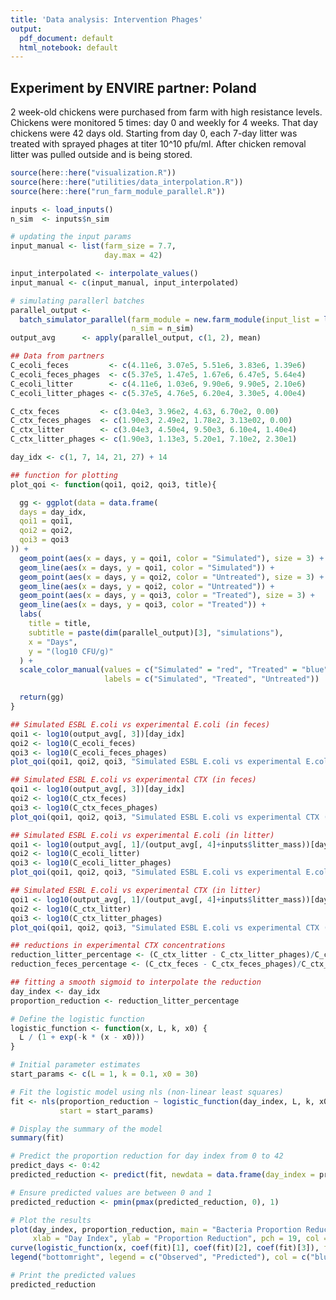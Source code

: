 ---
title: 'Data analysis: Intervention Phages'
output:
  pdf_document: default
  html_notebook: default
---

## Experiment by ENVIRE partner: Poland

2 week-old chickens were purchased from farm with high resistance levels. Chickens were monitored 5 times: 
day 0 and weekly for 4 weeks. That day chickens were 42 days old. Starting from day 0, each 7-day litter 
was treated with sprayed phages at titer 10^10 pfu/ml. After chicken removal litter was pulled outside and 
is being stored.


```{r setup, include=FALSE}
source(here::here("visualization.R"))
source(here::here("utilities/data_interpolation.R"))
source(here::here("run_farm_module_parallel.R"))

inputs <- load_inputs()
n_sim  <- inputs$n_sim

# updating the input params
input_manual <- list(farm_size = 7.7,
                     day.max = 42)

input_interpolated <- interpolate_values()
input_manual <- c(input_manual, input_interpolated)

# simulating parallerl batches
parallel_output <-
  batch_simulator_parallel(farm_module = new.farm_module(input_list = load_inputs(input_manual)),
                           n_sim = n_sim)
output_avg      <- apply(parallel_output, c(1, 2), mean)

## Data from partners
C_ecoli_feces         <- c(4.11e6, 3.07e5, 5.51e6, 3.83e6, 1.39e6)
C_ecoli_feces_phages  <- c(5.37e5, 1.47e5, 1.67e6, 6.47e5, 5.64e4)
C_ecoli_litter        <- c(4.11e6, 1.03e6, 9.90e6, 9.90e5, 2.10e6)
C_ecoli_litter_phages <- c(5.37e5, 4.76e5, 6.20e4, 3.30e5, 4.00e4)

C_ctx_feces         <- c(3.04e3, 3.96e2, 4.63, 6.70e2, 0.00)
C_ctx_feces_phages  <- c(1.90e3, 2.49e2, 1.78e2, 3.13e02, 0.00)
C_ctx_litter        <- c(3.04e3, 4.50e4, 9.50e3, 6.10e4, 1.40e4)
C_ctx_litter_phages <- c(1.90e3, 1.13e3, 5.20e1, 7.10e2, 2.30e1)

day_idx <- c(1, 7, 14, 21, 27) + 14

## function for plotting
plot_qoi <- function(qoi1, qoi2, qoi3, title){

  gg <- ggplot(data = data.frame(
  days = day_idx,  
  qoi1 = qoi1,  
  qoi2 = qoi2,
  qoi3 = qoi3
)) +
  geom_point(aes(x = days, y = qoi1, color = "Simulated"), size = 3) +  
  geom_line(aes(x = days, y = qoi1, color = "Simulated")) +   
  geom_point(aes(x = days, y = qoi2, color = "Untreated"), size = 3) + 
  geom_line(aes(x = days, y = qoi2, color = "Untreated")) + 
  geom_point(aes(x = days, y = qoi3, color = "Treated"), size = 3) + 
  geom_line(aes(x = days, y = qoi3, color = "Treated")) + 
  labs(
    title = title,
    subtitle = paste(dim(parallel_output)[3], "simulations"),
    x = "Days",
    y = "(log10 CFU/g)"
  ) +
  scale_color_manual(values = c("Simulated" = "red", "Treated" = "blue", "Untreated" = "black"),
                     labels = c("Simulated", "Treated", "Untreated"))

  return(gg)
}

```

```{r}

## Simulated ESBL E.coli vs experimental E.coli (in feces)
qoi1 <- log10(output_avg[, 3])[day_idx] 
qoi2 <- log10(C_ecoli_feces)
qoi3 <- log10(C_ecoli_feces_phages)
plot_qoi(qoi1, qoi2, qoi3, "Simulated ESBL E.coli vs experimental E.coli (feces)")

## Simulated ESBL E.coli vs experimental CTX (in feces)
qoi1 <- log10(output_avg[, 3])[day_idx] 
qoi2 <- log10(C_ctx_feces)
qoi3 <- log10(C_ctx_feces_phages)
plot_qoi(qoi1, qoi2, qoi3, "Simulated ESBL E.coli vs experimental CTX (feces)")

## Simulated ESBL E.coli vs experimental E.coli (in litter)
qoi1 <- log10(output_avg[, 1]/(output_avg[, 4]+inputs$litter_mass))[day_idx]
qoi2 <- log10(C_ecoli_litter)
qoi3 <- log10(C_ecoli_litter_phages)
plot_qoi(qoi1, qoi2, qoi3, "Simulated ESBL E.coli vs experimental E.coli (litter)")

## Simulated ESBL E.coli vs experimental CTX (in litter)
qoi1 <- log10(output_avg[, 1]/(output_avg[, 4]+inputs$litter_mass))[day_idx]
qoi2 <- log10(C_ctx_litter)
qoi3 <- log10(C_ctx_litter_phages)
plot_qoi(qoi1, qoi2, qoi3, "Simulated ESBL E.coli vs experimental CTX (litter)")

```
```{r}
## reductions in experimental CTX concentrations
reduction_litter_percentage <- (C_ctx_litter - C_ctx_litter_phages)/C_ctx_litter
reduction_feces_percentage <- (C_ctx_feces - C_ctx_feces_phages)/C_ctx_feces

## fitting a smooth sigmoid to interpolate the reduction
day_index <- day_idx
proportion_reduction <- reduction_litter_percentage

# Define the logistic function
logistic_function <- function(x, L, k, x0) {
  L / (1 + exp(-k * (x - x0)))
}

# Initial parameter estimates
start_params <- c(L = 1, k = 0.1, x0 = 30)

# Fit the logistic model using nls (non-linear least squares)
fit <- nls(proportion_reduction ~ logistic_function(day_index, L, k, x0),
           start = start_params)

# Display the summary of the model
summary(fit)

# Predict the proportion reduction for day index from 0 to 42
predict_days <- 0:42
predicted_reduction <- predict(fit, newdata = data.frame(day_index = predict_days))

# Ensure predicted values are between 0 and 1
predicted_reduction <- pmin(pmax(predicted_reduction, 0), 1)

# Plot the results
plot(day_index, proportion_reduction, main = "Bacteria Proportion Reduction in Litter",
     xlab = "Day Index", ylab = "Proportion Reduction", pch = 19, col = "blue")
curve(logistic_function(x, coef(fit)[1], coef(fit)[2], coef(fit)[3]), from = 0, to = 42, col = "red", add = TRUE, lwd = 2)
legend("bottomright", legend = c("Observed", "Predicted"), col = c("blue", "red"), pch = c(19, NA), lwd = c(NA, 2))

# Print the predicted values
predicted_reduction

```





